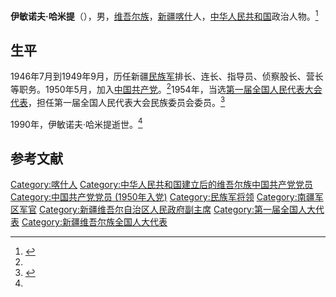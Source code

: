 '''伊敏诺夫·哈米提'''（{{bd|1924年||1990年|4月}}），男，[[维吾尔族|维吾尔族]]，[[新疆|新疆]][[喀什|喀什]]人，[[中华人民共和国|中华人民共和国]]政治人物。<ref>{{Cite book|title=新疆百科知识辞典|author=蒲开夫, 朱一凡, 李行力主编|publisher=陕西人民出版社|year=2006|isbn=|location=西安|pages=}}</ref>

== 生平 ==
1946年7月到1949年9月，历任新疆[[民族军|民族军]]排长、连长、指导员、侦察股长、营长等职务。1950年5月，加入[[中国共产党|中国共产党]]。<ref name=xjbk/>1954年，当选[[第一届全国人民代表大会代表名单|第一届全国人民代表大会代表]]，担任第一届全国人民代表大会民族委员会委员。<ref>{{cite book|author=全国人民代表大会常务委员会办公厅|title=中华人民共和国第一届全国人民代表大会代表名单|year=1955年|publisher=全国人民代表大会常务委员会办公厅|url=http://book.ucdrs.superlib.net/views/specific/2929/bookDetail.jsp?dxNumber=000005772167&d=546843D0AE2464CD1C95896344A85614&fenlei=04070402|access-date=2015-03-11|archive-date=2019-01-24|archive-url=https://web.archive.org/web/20190124105450/http://book.ucdrs.superlib.net/views/specific/2929/bookDetail.jsp?dxNumber=000005772167&d=546843D0AE2464CD1C95896344A85614&fenlei=04070402|dead-url=no}}</ref>

1990年，伊敏诺夫·哈米提逝世。<ref name=xjbk/>

== 参考文献 ==
{{reflist}}

{{Authority control}}
{{DEFAULTSORT:}}
[[Category:喀什人|Category:喀什人]]
[[Category:中华人民共和国建立后的维吾尔族中国共产党党员|Category:中华人民共和国建立后的维吾尔族中国共产党党员]]
[[Category:中国共产党党员_(1950年入党)|Category:中国共产党党员 (1950年入党)]]
[[Category:民族军将领|Category:民族军将领]]
[[Category:南疆军区军官|Category:南疆军区军官]]
[[Category:新疆维吾尔自治区人民政府副主席|Category:新疆维吾尔自治区人民政府副主席]]
[[Category:第一届全国人大代表|Category:第一届全国人大代表]]
[[Category:新疆维吾尔族全国人大代表|Category:新疆维吾尔族全国人大代表]]